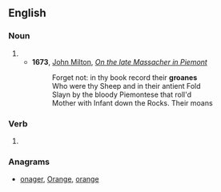 ==English==

===Noun===
{{en-noun}}

# {{obsolete spelling of|groan|lang=en}}
#* '''1673''', [[w:John Milton|John Milton]], ''[[s:On the late Massacher in Piemont|On the late Massacher in Piemont]]''
#*: Forget not: in thy book record their '''groanes'''
#*: Who were thy Sheep and in their antient Fold
#*: Slayn by the bloody Piemontese that roll'd
#*: Mother with Infant down the Rocks. Their moans

===Verb===
{{head|en|verb}}

# {{obsolete spelling of|groan|lang=en}}

===Anagrams===
* [[onager#English|onager]], [[Orange#English|Orange]], [[orange#English|orange]]